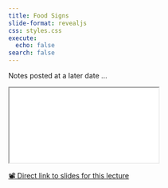 ```yaml
---
title: Food Signs 
slide-format: revealjs
css: styles.css
execute:
  echo: false
search: false
---
```

 Notes posted at a later date ...

<div>
```{=html}
<iframe class="slide-deck" src="../slides/six/"></iframe>
```
</div>

[📽️ Direct link to slides for this lecture](slides/two/)
